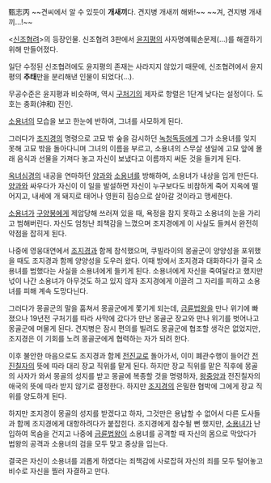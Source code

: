 甄志丙 ~~견씨에서 알 수 있듯이 '''개새끼'''다. 견지병 개새끼 해봐!~~ ~~겨, 견지병 개새끼…!~~


<[[신조협려]]>의 등장인물. 신조협려 3판에서 [[윤지평]]의 사자명예훼손문제(…)를 해결하기 위해 만들어졌다.

일단 수정된 신조협려에도 윤지평의 존재는 사라지지 않았기 때문에, 신조협려에서 윤지평의 '''추태'''만을 분리해낸 인물이 되었다(…).

무공수준은 윤지평과 비슷하며, 역시 [[구처기]]의 제자로 항렬은 1단계 낮다는 설정이다. 도호는 충화(沖和) 진인.

[[소용녀]]의 모습을 보고 한눈에 반하여, 그녀를 사모하게 된다.

그러다가 [[조지경]]의 명령으로 고묘 밖 숲을 감시하던 [[녹청독]]등에게 그가 소용녀를 잊지 못해 고묘 밖을 돌아다니며 그녀의 이름을 부르고, 소용녀의 스무살 생일에 고묘 앞에 몰래 음식과 선물을 가져다 놓고 자신이 보냈다고 이름까지 써둔 것을 들키게 된다.

[[옥녀심경]]의 내공을 연마하던 [[양과]]와 [[소용녀]]를 방해하여, 소용녀가 내상을 입게 만든다. [[양과]]와 싸우다가 자신이 이 일을 발설하면 자신이 누구보다도 비참하게 죽어 지옥에 떨어지고, 내세에 개 돼지로 태어나 영원히 짐승으로 살아갈 것이라고 맹세한다.

[[소용녀]]가 [[구양봉]]에게 제압당해 쓰러져 있을 때, 욕정을 참지 못하고 소용녀의 눈을 가리고 범해버린다. 자신도 엄청난 죄책감을 느꼈으며 조지경에게 이 사실도 들켜서 완전히 약점을 잡히게 된다.

나중에 영웅대연에서 [[조지경]]과 함께 참석했으며, 쿠빌라이의 몽골군이 양양성을 포위했을 때도 조지경과 함께 양양성을 도우러 왔다. 이때 방에서 조지경과 대화하다가 결국 소용녀를 범했다는 사실을 소용녀에게 들키게 된다. 소용녀에게 자신을 죽여달라고 했지만 넋이 나간 소용녀가 아무것도 하고 있지 않자 조지경에게 이끌려 그 자리를 피하고 소용녀를 피해 계속 도망다닌다.

그러다가 몽골군의 말을 훔쳐서 몽골군에게 쫓기게 되는데, [[금륜법왕]]을 만나 위기에 빠졌으나 19년전 구처기를 따라 사막에 갔다가 만난 몽골군 장교와 만나 위기를 벗어나고 몽골군에 머물게 된다. 견지병은 잠시 편의를 빌려도 몽골군에 협조할 생각은 없었지만, 조지경은 이 기회를 노려 몽골군에게 협력하는 자가 되려 한다.

이후 불안한 마음으로도 조지경과 함께 [[전진교]]로 돌아가서, 이미 폐관수행이 들어간 [[전진칠자]]의 뜻에 따라 대리 장교 직위를 맡게 된다. 하지만 장교 직위를 맡은 직후에 몽골의 사자가 와서 몽골의 성지를 받고 몽골에 복종할 것을 명령하자, [[왕중양]]과 전진칠자의 애국의 뜻에 따라 받지 않기로 결정한다. 하지만 [[조지경]]의 은밀한 협박에 그에게 장교 직위를 양도하게 된다.

하지만 조지경이 몽골의 성지를 받겠다고 하자, 그것만은 용납할 수 없어서 다른 도사들과 함께 조지경에게 대항하려다가 붙잡힌다. 조지경에게 참수될 뻔 했지만, [[소용녀]]가 난입하여 목숨을 건지고 나중에 [[금륜법왕]]이 소용녀를 공격할 때 자신의 몸으로 막았다가 법왕의 공격과 소용녀의 검을 모두 맞고 중상을 입는다.

결국은 자신이 소용녀를 괴롭게 하였다는 죄책감에 사로잡혀 자신의 죄를 모두 털어놓고 비수로 자신을 찔러 자결하고 만다.
